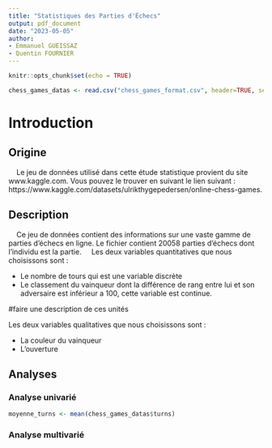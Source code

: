 ```yaml
---
title: "Statistiques des Parties d'Échecs"
output: pdf_document
date: "2023-05-05"
author: 
- Emmanuel GUEISSAZ
- Quentin FOURNIER
---
```


```r
knitr::opts_chunk$set(echo = TRUE)

chess_games_datas <- read.csv("chess_games_format.csv", header=TRUE, sep=';') 
```



\newpage
# Introduction

## Origine
&nbsp;&nbsp;&nbsp;&nbsp;Le jeu de données utilisé dans cette étude statistique 
provient du site www.kaggle.com. Vous pouvez le trouver en suivant le lien 
suivant : https://www.kaggle.com/datasets/ulrikthygepedersen/online-chess-games.

## Description
&nbsp;&nbsp;&nbsp;&nbsp;Ce jeu de données contient des informations sur une 
vaste gamme de parties d'échecs en ligne. Le fichier contient 20058 parties 
d'échecs dont l'individu est la partie.
\newline
\newline
&nbsp;&nbsp;&nbsp;&nbsp;Les deux variables quantitatives que nous choisissons 
sont :

* Le nombre de tours qui est une variable discrète
* Le classement du vainqueur dont la différence de rang entre lui et son 
adversaire est inférieur a 100, cette variable est continue.

#faire une description de ces unités

Les deux variables qualitatives que nous choisissons sont :

* La couleur du vainqueur
* L'ouverture

## Analyses
### Analyse univarié

```r
moyenne_turns <- mean(chess_games_datas$turns)
```

### Analyse multivarié